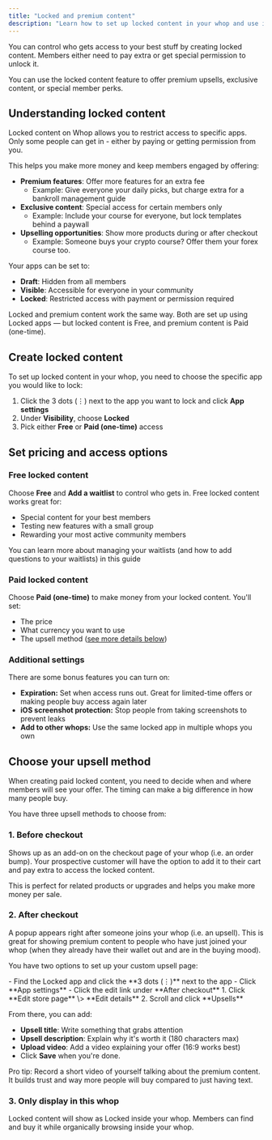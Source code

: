 ```yaml
---
title: "Locked and premium content"
description: "Learn how to set up locked content in your whop and use it to upsell members"
---
```


You can control who gets access to your best stuff by creating locked content. Members either need to pay extra or get special permission to unlock it.

You can use the locked content feature to offer premium upsells, exclusive content, or special member perks.

## Understanding locked content

Locked content on Whop allows you to restrict access to specific apps. Only some people can get in - either by paying or getting permission from you.

This helps you make more money and keep members engaged by offering:

- **Premium features**: Offer more features for an extra fee
  - Example: Give everyone your daily picks, but charge extra for a bankroll management guide
- **Exclusive content**: Special access for certain members only
  - Example: Include your course for everyone, but lock templates behind a paywall
- **Upselling opportunities**: Show more products during or after checkout
  - Example: Someone buys your crypto course? Offer them your forex course too.

Your apps can be set to:

- **Draft**: Hidden from all members
- **Visible**: Accessible for everyone in your community
- **Locked**: Restricted access with payment or permission required

<Tip>
  Locked and premium content work the same way. Both are set up using Locked apps — but locked content is Free, and premium content is Paid (one-time).
</Tip>

## Create locked content

To set up locked content in your whop, you need to choose the specific app you would like to lock:

1. Click the 3 dots (⋮) next to the app you want to lock and click **App settings**
2. Under **Visibility**, choose **Locked**
3. Pick either **Free** or **Paid (one-time)** access

## Set pricing and access options

### Free locked content

Choose **Free** and **Add a waitlist** to control who gets in. Free locked content works great for:

- Special content for your best members
- Testing new features with a small group
- Rewarding your most active community members

<Card title="Learn more about waitlists" icon="list" href="/manage-your-whop/create-waitlist">
  You can learn more about managing your waitlists (and how to add questions to your waitlists) in this guide
</Card>

### Paid locked content

Choose **Paid (one-time)** to make money from your locked content. You'll set:

- The price
- What currency you want to use
- The upsell method ([see more details below](#choose-your-upsell-method))

### Additional settings

There are some bonus features you can turn on:

- **Expiration:** Set when access runs out. Great for limited-time offers or making people buy access again later
- **iOS screenshot protection:** Stop people from taking screenshots to prevent leaks
- **Add to other whops:** Use the same locked app in multiple whops you own

## Choose your upsell method

When creating paid locked content, you need to decide when and where members will see your offer. The timing can make a big difference in how many people buy.

You have three upsell methods to choose from:

### 1. Before checkout

Shows up as an add-on on the checkout page of your whop (i.e. an order bump). Your prospective customer will have the option to add it to their cart and pay extra to access the locked content.

This is perfect for related products or upgrades and helps you make more money per sale.

### 2. After checkout

A popup appears right after someone joins your whop (i.e. an upsell). This is great for showing premium content to people who have just joined your whop (when they already have their wallet out and are in the buying mood).

You have two options to set up your custom upsell page:

<Tabs>
  <Tab title="Option 1">
    - Find the Locked app and click the **3 dots (⋮)** next to the app
    - Click **App settings**
    - Click the edit link under **After checkout**
  </Tab>
  <Tab title="Option 2">
    1. Click **Edit store page** \> **Edit details**
    2. Scroll and click **Upsells**
  </Tab>
</Tabs>

From there, you can add:

- **Upsell title**: Write something that grabs attention
- **Upsell description**: Explain why it's worth it (180 characters max)
- **Upload video**: Add a video explaining your offer (16:9 works best)
- Click **Save** when you're done.

<Tip>
  Pro tip: Record a short video of yourself talking about the premium content. It builds trust and way more people will buy compared to just having text.
</Tip>

### 3. Only display in this whop

Locked content will show as Locked inside your whop. Members can find and buy it while organically browsing inside your whop.